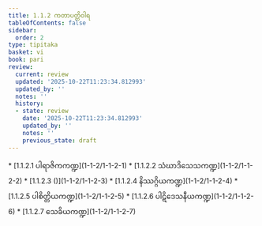```yaml
---
title: 1.1.2 ကတာပတ္တိဝါရ
tableOfContents: false
sidebar:
  order: 2
type: tipitaka
basket: vi
book: pari
review:
  current: review
  updated: '2025-10-22T11:23:34.812993'
  updated_by: ''
  notes: ''
  history:
  - state: review
    date: '2025-10-22T11:23:34.812993'
    updated_by: ''
    notes: ''
    previous_state: draft
---
```



<ReviewStatus review={frontmatter.review} showDetails={true} />

<HypothesisAnnotation frontmatter={frontmatter} />

<DynamicBreadcrumb />



<TableOfContents book="pari" section="1.1.2">
* [1.1.2.1 ပါရာဇိကကဏ္ဍ](1-1-2/1-1-2-1)
* [1.1.2.2 သံဃာဒိသေသကဏ္ဍ](1-1-2/1-1-2-2)
* [1.1.2.3 ()](1-1-2/1-1-2-3)
* [1.1.2.4 နိဿဂ္ဂိယကဏ္ဍ](1-1-2/1-1-2-4)
* [1.1.2.5 ပါစိတ္တိယကဏ္ဍ](1-1-2/1-1-2-5)
* [1.1.2.6 ပါဋိဒေသနီယကဏ္ဍ](1-1-2/1-1-2-6)
* [1.1.2.7 သေခိယကဏ္ဍ](1-1-2/1-1-2-7)
</TableOfContents>